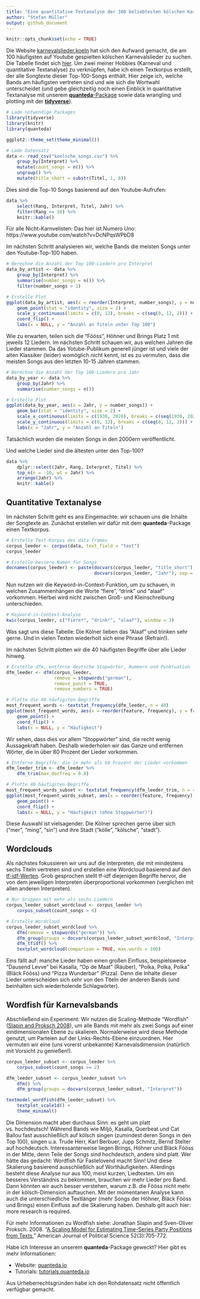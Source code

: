 ```yaml
---
title: "Eine quantitative Textanalyse der 100 beliebtesten kölschen Karnevalslieder"
author: "Stefan Müller"
output: github_document
---
```


```r
knitr::opts_chunk$set(echo = TRUE)
```

Die Website [karnevalslieder.koeln](http://www.karnevalslieder.koeln/top-100.html) hat sich den Aufwand gemacht, die am 100 häufigsten auf Youtube gespielten kölschen Karnevalslieder zu suchen. Die Tabelle findet sich [hier](www.karnevalslieder.koeln). Um zwei meiner Hobbies (Karneval und quantitative Textanalyse) zu verknüpfen, habe ich einen Textkorpus erstellt, der alle Songtexte dieser Top-100-Songs enthält. Hier zeige ich, welche Bands am häufigsten vertreten sind und wie sich die Wortwahl unterscheidet (und gebe gleichzeitig noch einen Einblick in quantitative Textanalyse mit unserem [**quanteda**-Package](www.quanteda.io) sowie data wrangling und plotting mit der [**tidyverse**](www.tidyverse.org)).

```r
# Lade notwendige Packages
library(tidyverse)
library(knitr)
library(quanteda)

ggplot2::theme_set(theme_minimal())

# Lade Datensatz
data <- read_csv("koelsche_songs.csv") %>%
    group_by(Interpret) %>% 
    mutate(count_songs = n()) %>% 
    ungroup() %>% 
    mutate(title_short = substr(Titel, 1, 8))
```

Dies sind die Top-10 Songs basierend auf den Youtube-Aufrufen:

```r
data %>% 
    select(Rang, Interpret, Titel, Jahr) %>% 
    filter(Rang <= 10) %>% 
    knitr::kable()
```

Für alle Nicht-Karnvelisten: Das hier ist Numero Uno: https://www.youtube.com/watch?v=DcNPqsWPbD8

Im nächsten Schritt analysieren wir, welche Bands die meisten Songs unter den Youtube-Top-100 haben.


```r
# Berechne die Anzahl der Top 100-Liedern pro Interpret
data_by_artist <- data %>% 
    group_by(Interpret) %>% 
    summarise(number_songs = n()) %>% 
    filter(number_songs > 1) 

# Erstelle Plot
ggplot(data_by_artist, aes(x = reorder(Interpret, number_songs), y = number_songs)) + 
    geom_point(stat = "identity", size = 2) +
    scale_y_continuous(limits = c(0, 12), breaks = c(seq(0, 12, 2))) +
    coord_flip() +
    labs(x = NULL, y = "Anzahl an Titeln unter Top 100")

```

Wie zu erwarten, teilen sich die "Fööss", Höhner und Brings Platz 1 mit jeweils 12 Liedern. Im nächsten Schritt schauen wir, aus welchen Jahren die Lieder stammen. Da das Yotube-Publikum generell jünger ist und viele der alten Klassiker (leider) womöglich nicht kennt, ist es zu vermuten, dass die meisten Songs aus den letzten 10-15 Jahren stammen.

```r
# Berechne die Anzahl der Top 100-Liedern pro Jahr
data_by_year <- data %>% 
    group_by(Jahr) %>% 
    summarise(number_songs = n()) 

# Erstelle Plot
ggplot(data_by_year, aes(x = Jahr, y = number_songs)) + 
    geom_bar(stat = "identity", size = 2) +
    scale_x_continuous(limits = c(1930, 2020), breaks = c(seq(1930, 2020, 20))) +
    scale_y_continuous(limits = c(0, 12), breaks = c(seq(0, 12, 2))) +
    labs(x = "Jahr", y = "Anzahl an Titeln")
```


Tatsächlich wurden die meisten Songs in den 2000ern veröffentlicht.

Und welche Lieder sind die ältesten unter den Top-100?

```r
data %>% 
    dplyr::select(Jahr, Rang, Interpret, Titel) %>% 
    top_n(n = -10, wt = Jahr) %>% 
    arrange(Jahr) %>% 
    knitr::kable()
```


## Quantitative Textanalyse

Im nächsten Schritt geht es ans Eingemachte: wir schauen uns die Inhalte der Songtexte an. Zunächst erstellen wir dafür mit dem **quanteda**-Package einen Textkorpus.

```r
# Erstelle Text-Korpus des data frames
corpus_leeder <- corpus(data, text_field = "text") 
corpus_leeder

# Erstelle bessere Namen für Songs
docnames(corpus_leeder) <- paste(docvars(corpus_leeder, "title_short"),
                                 docvars(corpus_leeder, "Jahr"), sep = ", ")
```

Nun nutzen wir die Keyword-in-Context-Funktion, um zu schauen, in welchen Zusammenhängen die Worte "fiere", "drink" und "alaaf" vorkommen. Hierbei wird nicht zwischen Groß- und Kleinschreibung unterschieden. 


```r
# Keyword-in-Context-Analyse
kwic(corpus_leeder, c("fiere*", "drink*", "alaaf"), window = 3)
```

Was sagt uns diese Tabelle: Die Kölner lieben das "Alaaf" und trinken sehr gerne. Und in vielen Texten wiederholt sich eine Phrase (Refrain!).

Im nächsten Schritt plotten wir die 40 häufigsten Begriffe über alle Lieder hinweg. 

```r
# Erstelle dfm, entferne deutsche Stopwörter, Nummern und Punktuation
dfm_leeder <- dfm(corpus_leeder,
                  remove = stopwords("german"),
                  remove_punct = TRUE, 
                  remove_numbers = TRUE)

# Plotte die 40 häufigsten Begriffe
most_frequent_words <- textstat_frequency(dfm_leeder, n = 40)
ggplot(most_frequent_words, aes(x = reorder(feature, frequency), y = frequency)) +
    geom_point() + 
    coord_flip() +
    labs(x = NULL, y = "Häufigkeit")
```


Wir sehen, dass dies vor allem "Stoppwörter" sind, die recht wenig Aussagekraft haben. Deshalb wiederholen wir das Ganze und entfernen Wörter, die in über 80 Prozent der Lieder vorkommen. 

```r
# Entferne Begriffe, die in mehr als 60 Prozent der Lieder vorkommen
dfm_leeder_trim <- dfm_leeder %>% 
    dfm_trim(max_docfreq = 0.8)

# Plotte 40 häufigsten Begriffe
most_frequent_words_subset <- textstat_frequency(dfm_leeder_trim, n = 40)
ggplot(most_frequent_words_subset, aes(x = reorder(feature, frequency), y = frequency)) +
    geom_point() + 
    coord_flip() +
    labs(x = NULL, y = "Häufigkeit (ohne Stoppwörter)")
```

Diese Auswahl ist vielsagender. Die Kölner sprechen gerne über sich ("mer", "ming", "sin") und ihre Stadt ("kölle", "kölsche", "stadt").

## Wordclouds

Als nächstes fokussieren wir uns auf die Interpreten, die mit mindestens sechs Titeln vertreten sind und erstellen eine Wordcloud basierend auf den [tf-idf-Werten](https://de.wikipedia.org/wiki/Tf-idf-Maß). Grob gesprochen stellt tf-idf diejenigen Begriffe hervor, die von dem jeweiligen Interpreten überproportional vorkommen (verglichen mit allen anderen Interpreten). 

```r
# Nur Gruppen mit mehr als sechs Liedern
corpus_leeder_subset_wordcloud <- corpus_leeder %>% 
    corpus_subset(count_songs > 6)

# Erstelle Wordcloud
corpus_leeder_subset_wordcloud %>% 
    dfm(remove = stopwords("german")) %>% 
    dfm_group(groups = docvars(corpus_leeder_subset_wordcloud, "Interpret")) %>%
    dfm_tfidf() %>% 
    textplot_wordcloud(comparison = TRUE, max.words = 100)
```

Eins fällt auf: manche Lieder haben einen großen Einfluss, beispielsweise "Dausend Levve" bei Kasalla, "Op de Maat" (Räuber), "Polka, Polka, Polka" (Bläck Fööss) und "Pizza Wunderbar" (Pizza). Denn die Inhalte dieser Lieder unterscheiden sich sehr von den Titeln der anderen Bands (und beinhalten sich wiederholende Schlagwörter).

## Wordfish für Karnevalsbands

Abschließend ein Experiment: Wir nutzen die Scaling-Methode "Wordfish" ([Slapin and Proksch 2008](http://www.svenoliverproksch.com/uploads/1/2/9/8/12985397/slapin_proksch_ajps_2008.pdf)), um alle Bands mit mehr als zwei Songs auf einer eindimensionalen Ebene zu skalieren. Normalerweise wird diese Methode genutzt, um Parteien auf der Links-Rechts-Ebene einzuordnen. Hier vermuten wir eine (uns vorerst unbekannte) Karnevalsdimension (natürlich mit Vorsicht zu genießen!).

```r
corpus_leeder_subset <- corpus_leeder %>% 
    corpus_subset(count_songs >= 2)

dfm_leeder_subset <- corpus_leeder_subset %>% 
    dfm() %>% 
    dfm_group(groups = docvars(corpus_leeder_subset, "Interpret"))

textmodel_wordfish(dfm_leeder_subset) %>% 
    textplot_scale1d() +
    theme_minimal()
```

Die Dimension macht aber durchaus Sinn: es geht um platt vs. hochdeutsch! Während Bands wie Miljö, Kasalla, Querbeat und Cat Ballou fast ausschließlich auf kölsch singen (zumindest deren Songs in den Top 100), singen u.a. Trude Herr, Karl Berbuer, Jupp Schmitz, Bernd Stelter auf hochdeutsch. Interessanterweise liegen Brings, Höhner und Bläck Fööss in der Mitte, denn Teile der Songs sind hochdeutsch, andere sind platt. Wer hätte das gedacht: Wordfish für Fastelovend macht Sinn! Und diese Skalierung basierend ausschließlich auf Worthäufigkeiten. Allerdings besteht diese Analyse nur aus 100, meist kurzen, Liedtexten. Um ein besseres Verständnis zu bekommen, brauchen wir mehr Lieder pro Band. Dann  könnten wir auch besser verstehen, warum z.B. die Fööss nicht mehr in der kölsch-Dimension auftauchen. Mit der momentanen Analyse kann auch die unterschiedliche Textlänger (mehr Songs der Höhner, Bläck Fööss und Brings) einen Einfluss auf die Skalierung haben. Deshalb gilt auch hier: more research is required.

Für mehr Informationen zu Wordfish siehe: Jonathan Slapin and Sven-Oliver Proksch. 2008. "[A Scaling Model for Estimating Time-Series Party Positions from Texts.](http://www.svenoliverproksch.com/uploads/1/2/9/8/12985397/slapin_proksch_ajps_2008.pdf)" American Journal of Political Science 52(3):705-772.

Habe ich Interesse an unserem **quanteda**-Package geweckt? Hier gibt es mehr Informationen:

- Website: [quanteda.io](http://www.quanteda.io)
- Tutorials: [tutorials.quanteda.io](http://tutorials.quanteda.io)

Aus Urheberrechtsgründen habe ich den Rohdatensatz nicht öffentlich verfügbar gemacht.

